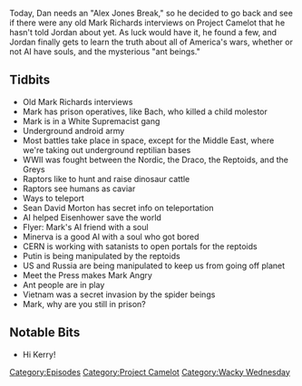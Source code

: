 {{DEFAULTSORT:
    #_EPISODE_0153:More Mark Richards Fun
}}{{Episode
    | title           = More Mark Richards Fun
    | caption         = [https://knowledgefight.libsyn.com/knowledge-fight-more-mark-richards-fun Listen to this episode on Libsyn]
    | episodeNumber   = 153
    | length          = 01:06:03
    | airDate         = April 23, 2018
    | episodeType     = [[:Category:Project Camelot|Project Camelot]], [[:Category:Wacky Wednesday|Wacky Wednesday]]
    | appearance      = [[Kerry Cassidy]], [[Mark Richards]], [[Bach]], [[Sean David Morton]], [[Dwight D Eisenhower]], [[Flyer]], [[Minerva]], [[Vladimir Putin]]
    | oocDrop         = Britains is under control of the Black Dragon Queen
    | previousEpisode = [[152: April 18, 2018]]
    | nextEpisode     = [[154: April 23, 2018]]
}}

{{Stub}}

Today, Dan needs an "Alex Jones Break," so he decided to go back and see if there were any old Mark Richards interviews on Project Camelot that he hasn't told Jordan about yet. As luck would have it, he found a few, and Jordan finally gets to learn the truth about all of America's wars, whether or not AI have souls, and the mysterious "ant beings."

==Tidbits==

*Old Mark Richards interviews
*Mark has prison operatives, like Bach, who killed a child molestor
*Mark is in a White Supremacist gang
*Underground android army
*Most battles take place in space, except for the Middle East, where we're taking out underground reptilian bases
*WWII was fought between the Nordic, the Draco, the Reptoids, and the Greys
*Raptors like to hunt and raise dinosaur cattle
*Raptors see humans as caviar
*Ways to teleport
*Sean David Morton has secret info on teleportation
*AI helped Eisenhower save the world
*Flyer: Mark's AI friend with a soul
*Minerva is a good AI with a soul who got bored
*CERN is working with satanists to open portals for the reptoids
*Putin is being manipulated by the reptoids
*US and Russia are being manipulated to keep us from going off planet
*Meet the Press makes Mark Angry
*Ant people are in play
*Vietnam was a secret invasion by the spider beings
*Mark, why are you still in prison?

==Notable Bits==

*Hi Kerry!

[[Category:Episodes]]
[[Category:Project Camelot]]
[[Category:Wacky Wednesday]]